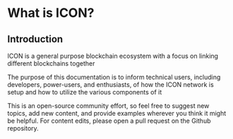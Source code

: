 # What is ICON?
## Introduction

ICON is a general purpose blockchain ecosystem with a focus on linking different blockchains together

The purpose of this documentation is to inform technical users, including developers, power-users, and enthusiasts, of how the ICON network is setup and how to utilize the various components of it

This is an open-source community effort, so feel free to suggest new topics, add new content, and provide examples wherever you think it might be helpful. For content edits, please open a pull request on the Github repository.
